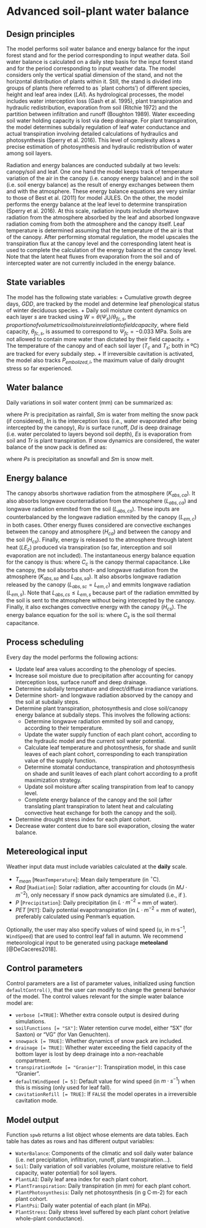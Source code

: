 # Advanced soil-plant water balance

## Design principles

The model performs soil water balance and energy balance for the input forest stand and for the period corresponding to input weather data. Soil water balance is calculated on a daily step basis for the input forest stand and for the period corresponding to input weather data. The model considers only the vertical spatial dimension of the stand, and not the horizontal distribution of plants within it. Still, the stand is divided into groups of plants (here referred to as `plant cohorts') of different species, height and leaf area index ($LAI$). As hydrological processes, the model includes water interception loss (Gash et al. 1995), plant transpiration and hydraulic redistribution, evaporation from soil (Ritchie 1972) and the partition between infiltration and runoff (Boughton 1989). Water exceeding soil water holding capacity is lost via deep drainage. For plant transpiration, the model determines subdaily regulation of leaf water conductance and actual transpiration involving detailed calculations of hydraulics and photosynthesis (Sperry et al. 2016). This level of complexity allows a precise estimation of photosynthesis and hydraulic redistribution of water among soil layers.


Radiation and energy balances are conducted subdaily at two levels: canopy/soil and leaf. One one hand the model keeps track of temperature variation of the air in the canopy (i.e. canopy energy balance) and in the soil (i.e. soil energy balance) as the result of energy exchanges between them and with the atmosphere. These energy balance equations are very similar to those of Best et al. (2011) for model JULES.  On the other, the model performs the energy balance at the leaf level to determine transpiration (Sperry et al. 2016). At this scale, radiation inputs include shortwave radiation from the atmosphere absorbed by the leaf and absorbed longwave radiation coming from both the atmosphere and the canopy itself. Leaf temperature is determined assuming that the temperature of the air is that of the canopy. After performing stomatal regulation, the model upscales the transpiration flux at the canopy level and the corresponding latent heat is used to complete the calculation of the energy balance at the canopy level. Note that the latent heat fluxes from evaporation from the soil and of intercepted water are not currently included in the energy balance.

## State variables

The model has the following state variables:
+ Cumulative growth degree days, $GDD$, are tracked by the model and determine leaf phenological status of winter deciduous species.
+ Daily soil moisture content dynamics on each layer $s$ are tracked using $W = \theta(\Psi_s)/ \theta_{fc,s}$, the $proportion of volumetric soil moisture in relation to field capacity$, where field capacity, $\theta_{fc,s}$, is assumed to correspond to $\Psi_{fc} = -0.033$ MPa. Soils are not allowed to contain more water than dictated by their field capacity.
+ The temperature of the canopy and of each soil layer ($T_c$ and $T_s$; both in ºC) are tracked for every subdaily step.
+ If irreversible cavitation is activated, the model also tracks $P_{embolized,i}$, the maximum value of daily drought stress so far experienced.

## Water balance
Daily variations in soil water content (mm) can be summarized as:

\begin{equation}
\Delta{SWC} = Pr + Sm - In - Ru - Dd - Es -Tr
\end{equation}

where $Pr$ is precipitation as rainfall, $Sm$ is water from melting the snow pack (if considered), $In$ is the interception loss (i.e., water evaporated after being intercepted by the canopy), $Ru$ is surface runoff, $Dd$ is deep drainage (i.e. water percolated to layers beyond soil depth), $Es$ is evaporation from soil and $Tr$ is plant transpiration. If snow dynamics are considered, the water balance of the snow pack is defined as:

\begin{equation}
\Delta{S_{snow}} = Ps - Sm
\end{equation}

where $Ps$ is precipitation as snowfall and $Sm$ is snow melt.

## Energy balance
The canopy absorbs shortwave radiation from the atmosphere ($K_{abs,ca}$). It also absorbs longwave counterradiation from the atmosphere ($L_{abs,ca}$) and longwave radiation emmited from the soil ($L_{abs,cs}$). These inputs are counterbalanced by the longwave radiation emmited by the canopy ($L_{em,c}$) in both cases. Other energy fluxes considered are convective exchanges between the canopy and atmosphere ($H_{ca}$) and between the canopy and the soil ($H_{cs}$). Finally, energy is released to the atmosphere through latent heat ($LE_{c}$) produced via transpiration (so far, interception and soil evaporation are not included). The instantaneous energy balance equation for the canopy is thus:
\begin{equation}
  C_{c} \cdot \frac{\delta T_{c}}{\delta t} = K_{abs,ca} + (L_{abs,ca} - L_{em,c}) + (L_{abs,cs} - L_{em,c}) - LE_{c} - H_{ca} - H_{cs} 
\end{equation}
where $C_{c}$ is the canopy thermal capacitance. Like the canopy, the soil absorbs short- and longwave radiation from the atmosphere ($K_{abs,sa}$ and $L_{abs,sa}$). It also absorbs longwave radiation released by the canopy ($L_{abs,sc} = L_{em,c}$) and emmits longwave radiation ($L_{em,s}$). Note that $L_{abs,cs} \leq L_{em,s}$ because part of the radiation emmitted by the soil is sent to the atmosphere without being intercepted by the canopy. Finally, it also exchanges convective energy with the canopy ($H_{cs}$). The energy balance equation for the soil is:
\begin{equation}
  C_{s} \cdot \frac{\delta T_{s}}{\delta t} = K_{abs,sa} + L_{abs,sa} - L_{em,s} + L_{abs,sc} + H_{cs} 
\end{equation}
where $C_{s}$ is the soil thermal capacitance.

## Process scheduling

Every day the model performs the following actions: 

* Update leaf area values according to the phenology of species.
* Increase soil moisture due to precipitation after accounting for canopy interception loss, surface runoff and deep drainage.
* Determine subdaily temperature and direct/diffuse irradiance variations.
* Determine short- and longwave radiation absorved by the canopy and the soil at subdaily steps.
* Determine plant transpiration, photosynthesis and close soil/canopy energy balance at subdaily steps. This involves the following actions:
  + Determine longwave radiation emmited by soil and canopy, according to their temperature.
  + Update the water supply function of each plant cohort, according to the hydraulic model and the current soil water potential.
  + Calculate leaf temperature and photosynthesis, for shade and sunlit leaves of each plant cohort, corresponding to each transpiration value of the supply function.
  + Determine stomatal conductance, transpiration and photosynthesis on shade and sunlit leaves of each plant cohort according to a profit maximization strategy.
  + Update soil moisture after scaling transpiration from leaf to canopy level.
  + Complete energy balance of the canopy and the soil (after translating plant transpiration to latent heat and calculating convective heat exchange for both the canopy and the soil). 
* Determine drought stress index for each plant cohort.
* Decrease water content due to bare soil evaporation, closing the water balance.


## Metereological input
Weather input data must include variables calculated at the **daily** scale.

+ $T_{mean}$ [`MeanTemperature`]: Mean daily temperature (in $^{\circ} \mathrm{C}$).
+ $Rad$ [`Radiation`]: Solar radiation, after accounting for clouds (in $MJ \cdot m^{-2}$), only necessary if snow pack dynamics are simulated (i.e., if \texttt{snowpack = TRUE}).
+ $P$ [`Precipitation`]: Daily precipitation (in $L \cdot m^{-2}$ = mm of water).
+ $PET$ [`PET`]: Daily potential evapotranspiration (in  $L \cdot m^{-2}$ = mm of water), preferably calculated using Penman's equation.

Optionally, the user may also specify values of wind speed ($u$, in m·s$^{-1}$, `WindSpeed`) that are used to control leaf fall in autumn. We recommend meteorological input to be generated using package **meteoland** [@DeCaceres2018].


## Control parameters
Control parameters are a list of parameter values, initialized using function `defaultControl()`, that the user can modify to change the general behavior of the model. The control values relevant for the simple water balance model are:

+ `verbose [=TRUE]`: Whether extra console output is desired during simulations.
+ `soilFunctions [= "SX"]`: Water retention curve model, either "SX" (for Saxton) or "VG" (for Van Genuchten).
+ `snowpack [= TRUE]`:  Whether dynamics of snow pack are included.
+ `drainage [= TRUE]`:  Whether water exceeding the field capacity of the bottom layer is lost by deep drainage into a non-reachable compartment.
+ `transpirationMode [= "Granier"]`: Transpiration model, in this case "Granier".
+ `defaultWindSpeed [= 5]`: Default value for wind speed (in $m \cdot s^{-1}$) when this is missing (only used for leaf fall).
+ `cavitationRefill [= TRUE]`: If `FALSE` the model operates in a irreversible cavitation mode.

## Model output
Function `spwb` returns a list object whose elements are data tables. Each table has dates as rows and has different output variables:

+ `WaterBalance`: Components of the climatic and soil daily water balance (i.e. net precipitation, infiltration, runoff, plant transpiration...).
+ `Soil`: Daily variation of soil variables  (volume, moisture relative to field capacity, water potential) for soil layers.
+ `PlantLAI`: Daily leaf area index for each plant cohort.
+ `PlantTranspiration`: Daily transpiration (in mm) for each plant cohort.
+ `PlantPhotosynthesis`: Daily net photosynthesis (in g C·m-2) for each plant cohort.
+ `PlantPsi`: Daily water potential of each plant (in MPa).
+ `PlantStress`: Daily stress level suffered by each plant cohort (relative whole-plant conductance).
